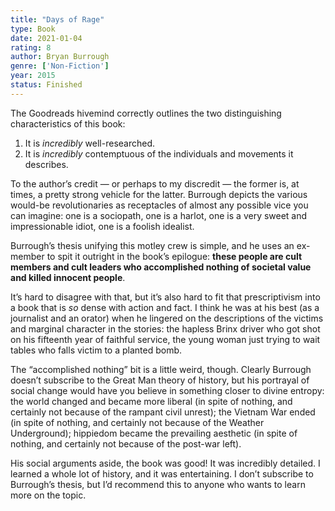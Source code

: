 ```yaml
---
title: "Days of Rage"
type: Book
date: 2021-01-04
rating: 8
author: Bryan Burrough
genre: ['Non-Fiction']
year: 2015
status: Finished
---
```


The Goodreads hivemind correctly outlines the two distinguishing characteristics of this book:

1. It is *incredibly* well-researched.
2. It is *incredibly* contemptuous of the individuals and movements it describes.

To the author’s credit — or perhaps to my discredit — the former is, at times, a pretty strong vehicle for the latter. Burrough depicts the various would-be revolutionaries as receptacles of almost any possible vice you can imagine: one is a sociopath, one is a harlot, one is a very sweet and impressionable idiot, one is a foolish idealist. 

Burrough’s thesis unifying this motley crew is simple, and he uses an ex-member to spit it outright in the book’s epilogue: **these people are cult members and cult leaders who accomplished nothing of societal value and killed innocent people**. 

It’s hard to disagree with that, but it’s also hard to fit that prescriptivism into a book that is *so* dense with action and fact. I think he was at his best (as a journalist and an orator) when he lingered on the descriptions of the victims and marginal character in the stories: the hapless Brinx driver who got shot on his fifteenth year of faithful service, the young woman just trying to wait tables who falls victim to a planted bomb.

The “accomplished nothing” bit is a little weird, though. Clearly Burrough doesn’t subscribe to the Great Man theory of history, but his portrayal of social change would have you believe in something closer to divine entropy: the world changed and became more liberal (in spite of nothing, and certainly not because of the rampant civil unrest); the Vietnam War ended (in spite of nothing, and certainly not because of the Weather Underground); hippiedom became the prevailing aesthetic (in spite of nothing, and certainly not because of the post-war left).

His social arguments aside, the book was good! It was incredibly detailed. I learned a whole lot of history, and it was entertaining. I don’t subscribe to Burrough’s thesis, but I’d recommend this to anyone who wants to learn more on the topic.
